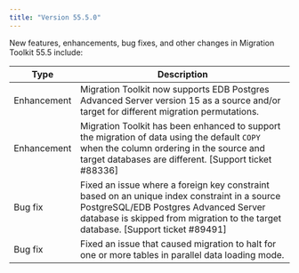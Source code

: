 ```yaml
---
title: "Version 55.5.0"
---
```


New features, enhancements, bug fixes, and other changes in Migration Toolkit 55.5 include:

|     Type     |                                                                                                                                                                                         Description                                                                                                                                                                                         |
| ------------ | ------------------------------------------------------------------------------------------------------------------------------------------------------------------------------------------------------------------------------------------------------------------------------------------------------------------------------------------------------------------------------------------- |
| Enhancement  | Migration Toolkit now supports EDB Postgres Advanced Server version 15 as a source and/or target for different migration permutations. |
| Enhancement | Migration Toolkit has been enhanced to support the migration of data using the default `COPY` when the column ordering in the source and target databases are different. [Support ticket #88336] |
| Bug fix | Fixed an issue where a foreign key constraint based on an unique index constraint in a source PostgreSQL/EDB Postgres Advanced Server database is skipped from migration to the target database. [Support ticket #89491] |
| Bug fix | Fixed an issue that caused migration to halt for one or more tables in parallel data loading mode. |

